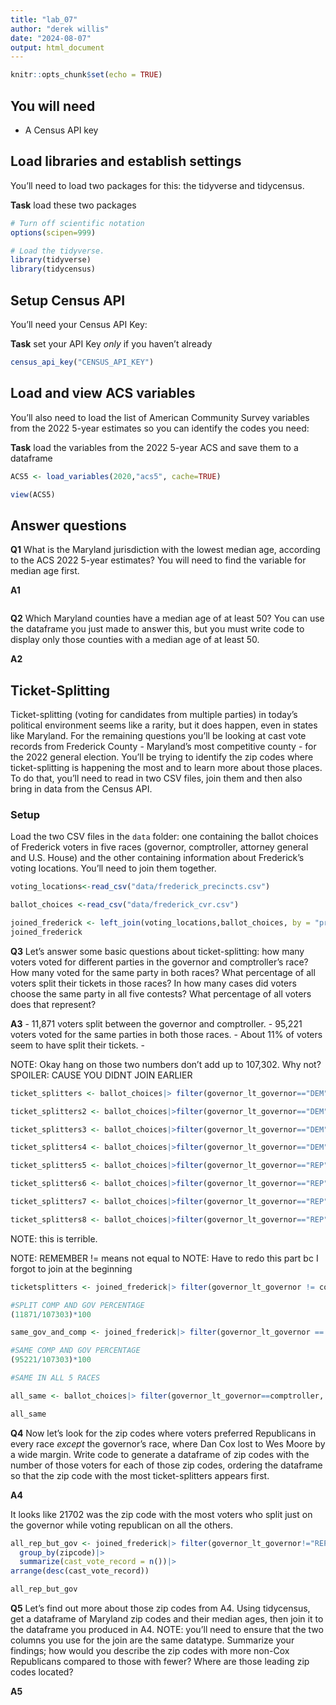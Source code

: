 ```yaml
---
title: "lab_07"
author: "derek willis"
date: "2024-08-07"
output: html_document
---
```


```r
knitr::opts_chunk$set(echo = TRUE)
```

## You will need

-   A Census API key

## Load libraries and establish settings

You'll need to load two packages for this: the tidyverse and tidycensus.

**Task** load these two packages

```r
# Turn off scientific notation
options(scipen=999)

# Load the tidyverse.
library(tidyverse)
library(tidycensus)
```

## Setup Census API

You'll need your Census API Key:

**Task** set your API Key *only* if you haven't already

```r
census_api_key("CENSUS_API_KEY")
```

## Load and view ACS variables

You'll also need to load the list of American Community Survey variables from the 2022 5-year estimates so you can identify the codes you need:

**Task** load the variables from the 2022 5-year ACS and save them to a dataframe

```r
ACS5 <- load_variables(2020,"acs5", cache=TRUE)

view(ACS5)
```


## Answer questions

**Q1** What is the Maryland jurisdiction with the lowest median age, according to the ACS 2022 5-year estimates? You will need to find the variable for median age first.

**A1**

```r
```

**Q2** Which Maryland counties have a median age of at least 50? You can use the dataframe you just made to answer this, but you must write code to display only those counties with a median age of at least 50.

**A2**


## Ticket-Splitting

Ticket-splitting (voting for candidates from multiple parties) in today's political environment seems like a rarity, but it does happen, even in states like Maryland. For the remaining questions you'll be looking at cast vote records from Frederick County - Maryland's most competitive county - for the 2022 general election. You'll be trying to identify the zip codes where ticket-splitting is happening the most and to learn more about those places. To do that, you'll need to read in two CSV files, join them and then also bring in data from the Census API.

### Setup

Load the two CSV files in the `data` folder: one containing the ballot choices of Frederick voters in five races (governor, comptroller, attorney general and U.S. House) and the other containing information about Frederick's voting locations. You'll need to join them together.

```r
voting_locations<-read_csv("data/frederick_precincts.csv")

ballot_choices <-read_csv("data/frederick_cvr.csv")

joined_frederick <- left_join(voting_locations,ballot_choices, by = "precinct")
joined_frederick
```

**Q3** Let's answer some basic questions about ticket-splitting: how many voters voted for different parties in the governor and comptroller's race? How many voted for the same party in both races? What percentage of all voters split their tickets in those races? In how many cases did voters choose the same party in all five contests? What percentage of all voters does that represent?

**A3**
- 11,871 voters split between the governor and comptroller.
- 95,221 voters voted for the same parties in both those races.
- About 11% of voters seem to have split their tickets.
- 


NOTE: Okay hang on those two numbers don't add up to 107,302. Why not?
SPOILER: CAUSE YOU DIDNT JOIN EARLIER
```r
ticket_splitters <- ballot_choices|> filter(governor_lt_governor=="DEM" & comptroller== "REP")

ticket_splitters2 <- ballot_choices|>filter(governor_lt_governor=="DEM" &comptroller=="LIB")

ticket_splitters3 <- ballot_choices|>filter(governor_lt_governor=="DEM" &comptroller=="GRE")

ticket_splitters4 <- ballot_choices|>filter(governor_lt_governor=="DEM" &comptroller=="WCP")

ticket_splitters5 <- ballot_choices|>filter(governor_lt_governor=="REP" &comptroller=="DEM")

ticket_splitters6 <- ballot_choices|>filter(governor_lt_governor=="REP" &comptroller=="LIB")

ticket_splitters7 <- ballot_choices|>filter(governor_lt_governor=="REP" &comptroller=="GRE")

ticket_splitters8 <- ballot_choices|>filter(governor_lt_governor=="REP" &comptroller=="WCP")

```

NOTE: this is terrible.


NOTE: REMEMBER != means not equal to
NOTE: Have to redo this part bc I forgot to join at the beginning
```r
ticketsplitters <- joined_frederick|> filter(governor_lt_governor != comptroller)

#SPLIT COMP AND GOV PERCENTAGE
(11871/107303)*100
```
```r
same_gov_and_comp <- joined_frederick|> filter(governor_lt_governor == comptroller)

#SAME COMP AND GOV PERCENTAGE
(95221/107303)*100
```


```r
#SAME IN ALL 5 RACES

all_same <- ballot_choices|> filter(governor_lt_governor==comptroller, governor_lt_governor==u_s_senator, governor_lt_governor==representative_in_congress_6, governor_lt_governor==attorney_general)

all_same
```



**Q4** Now let's look for the zip codes where voters preferred Republicans in every race *except* the governor's race, where Dan Cox lost to Wes Moore by a wide margin. Write code to generate a dataframe of zip codes with the number of those voters for each of those zip codes, ordering the dataframe so that the zip code with the most ticket-splitters appears first.

**A4**

It looks like 21702 was the zip code with the most voters who split just on the governor while voting republican on all the others.
```r
all_rep_but_gov <- joined_frederick|> filter(governor_lt_governor!="REP", comptroller=="REP", representative_in_congress_6=="REP", attorney_general=="REP", u_s_senator=="REP")|>
  group_by(zipcode)|>
  summarize(cast_vote_record = n())|>
arrange(desc(cast_vote_record))

all_rep_but_gov
```

**Q5** Let's find out more about those zip codes from A4. Using tidycensus, get a dataframe of Maryland zip codes and their median ages, then join it to the dataframe you produced in A4. NOTE: you'll need to ensure that the two columns you use for the join are the same datatype. Summarize your findings; how would you describe the zip codes with more non-Cox Republicans compared to those with fewer? Where are those leading zip codes located?

**A5**

```r
```
